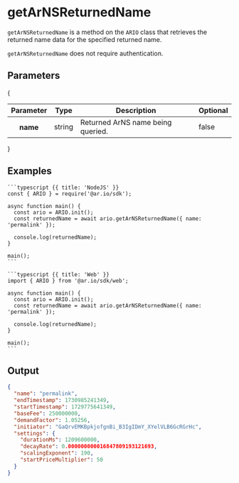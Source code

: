 
<HeroPattern />

# getArNSReturnedName

`getArNSReturnedName` is a method on the `ARIO` class that retrieves the returned name data for the specified returned name.

`getArNSReturnedName` does not require authentication.

## Parameters

{
<div style={{textAlign: "center"}}>
    <table className="inline-table">
    <thead>
    <tr>
        <th>Parameter</th>
        <th>Type</th>
        <th>Description</th>
        <th>Optional</th>
    </tr>
    </thead>
    <tbody>
    <tr>
        <th>name</th>
        <td>string</td>
        <td>Returned ArNS name being queried.</td>
        <td>false</td>
    </tr>
    </tbody>
    </table>
</div>
}

## Examples

<CodeGroup title="getArNSReturnedName">

    ```typescript {{ title: 'NodeJS' }}
    const { ARIO } = require('@ar.io/sdk');

    async function main() {
      const ario = ARIO.init();
      const returnedName = await ario.getArNSReturnedName({ name: 'permalink' });

      console.log(returnedName);
    }

    main();
    ```

    ```typescript {{ title: 'Web' }}
    import { ARIO } from '@ar.io/sdk/web';

    async function main() {
      const ario = ARIO.init();
      const returnedName = await ario.getArNSReturnedName({ name: 'permalink' });

      console.log(returnedName);
    }

    main();
    ```

</CodeGroup>

## Output

```json
{
  "name": "permalink",
  "endTimestamp": 1730985241349,
  "startTimestamp": 1729775641349,
  "baseFee": 250000000,
  "demandFactor": 1.05256,
  "initiator": "GaQrvEMKBpkjofgnBi_B3IgIDmY_XYelVLB6GcRGrHc",
  "settings": {
    "durationMs": 1209600000,
    "decayRate": 0.000000000016847809193121693,
    "scalingExponent": 190,
    "startPriceMultiplier": 50
  }
}
```

